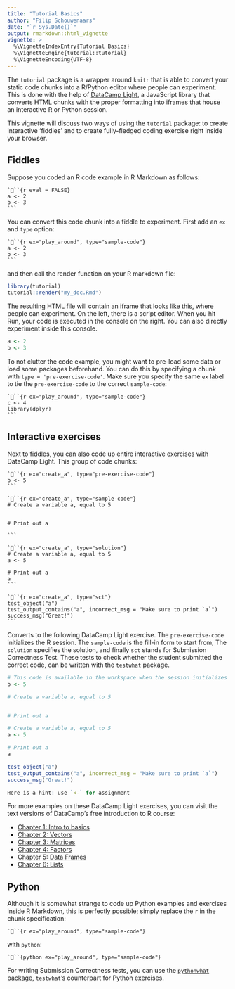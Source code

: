 ```yaml
---
title: "Tutorial Basics"
author: "Filip Schouwenaars"
date: "`r Sys.Date()`"
output: rmarkdown::html_vignette
vignette: >
  %\VignetteIndexEntry{Tutorial Basics}
  %\VignetteEngine{tutorial::tutorial}
  %\VignetteEncoding{UTF-8}
---
```


The `tutorial` package is a wrapper around `knitr` that is able to convert your static code chunks into a R/Python editor where people can experiment. This is done with the help of [DataCamp Light](https://www.github.com/datacamp/datacamp-light), a JavaScript library that converts HTML chunks with the proper formatting into iframes that house an interactive R or Python session.

This vignette will discuss two ways of using the `tutorial` package: to create interactive 'fiddles' and to create fully-fledged coding exercise right inside your browser.

## Fiddles

Suppose you coded an R code example in R Markdown as follows:

    ```{r eval = FALSE}
    a <- 2
    b <- 3
    ```

You can convert this code chunk into a fiddle to experiment. First add an `ex` and `type` option:

    ```{r ex="play_around", type="sample-code"}
    a <- 2
    b <- 3
    ```
    
and then call the render function on your R markdown file:

```r
library(tutorial)
tutorial::render("my_doc.Rmd")
```

The resulting HTML file will contain an iframe that looks like this, where people can experiment. On the left, there is a script editor. When you hit Run, your code is executed in the console on the right. You can also directly experiment inside this console.

```r
a <- 2
b <- 3
```

To not clutter the code example, you might want to pre-load some data or load some packages beforehand. You can do this by specifying a chunk with `type = 'pre-exercise-code'`. Make sure you specify the same `ex` label to tie the `pre-exercise-code` to the correct `sample-code`:

    ```{r ex="play_around", type="sample-code"}
    c <- 4
    library(dplyr)
    ```
    

## Interactive exercises

Next to fiddles, you can also code up entire interactive exercises with DataCamp Light. This group of code chunks:

    ```{r ex="create_a", type="pre-exercise-code"}
    b <- 5
    ```
    
    ```{r ex="create_a", type="sample-code"}
    # Create a variable a, equal to 5
    
    
    # Print out a
    
    ```
    
    ```{r ex="create_a", type="solution"}
    # Create a variable a, equal to 5
    a <- 5
    
    # Print out a
    a
    ```
    
    ```{r ex="create_a", type="sct"}
    test_object("a")
    test_output_contains("a", incorrect_msg = "Make sure to print `a`")
    success_msg("Great!")
    ```
    
Converts to the following DataCamp Light exercise. The `pre-exercise-code` initializes the R session. The `sample-code` is the fill-in form to start from, The `solution` specifies the solution, and finally `sct` stands for Submission Correctness Test. These tests to check whether the student submitted the correct code, can be written with the [`testwhat`](https://www.github.com/datacamp/testwhat) package.

```r
# This code is available in the workspace when the session initializes
b <- 5
```

```r
# Create a variable a, equal to 5


# Print out a

```

```r
# Create a variable a, equal to 5
a <- 5

# Print out a
a
```

```r
test_object("a")
test_output_contains("a", incorrect_msg = "Make sure to print `a`")
success_msg("Great!")
```

```r
Here is a hint: use `<-` for assignment
```

For more examples on these DataCamp Light exercises, you can visit the text versions of DataCamp's free introduction to R course:

- [Chapter 1: Intro to basics](https://www.datacamp.com/courses/free-introduction-to-r/chapter-1-intro-to-basics-1-r)
- [Chapter 2: Vectors](https://www.datacamp.com/courses/free-introduction-to-r/chapter-2-vectors-2-r)
- [Chapter 3: Matrices](https://www.datacamp.com/courses/free-introduction-to-r/chapter-3-matrices-3-r)
- [Chapter 4: Factors](https://www.datacamp.com/courses/free-introduction-to-r/chapter-4-factors-4-r)
- [Chapter 5: Data Frames](https://www.datacamp.com/courses/free-introduction-to-r/chapter-5-data-frames-r)
- [Chapter 6: Lists](https://www.datacamp.com/courses/free-introduction-to-r/chapter-6-lists-r)

## Python

Although it is somewhat strange to code up Python examples and exercises inside R Markdown, this is perfectly possible; simply replace the `r` in the chunk specification:

```
```{r ex="play_around", type="sample-code"}
```

with `python`:

```
```{python ex="play_around", type="sample-code"}
```

For writing Submission Correctness tests, you can use the [`pythonwhat`](https://www.github.com/datacamp/pythonwhat) package, `testwhat`'s counterpart for Python exercises.
